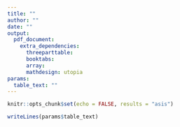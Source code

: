 ```yaml
---
title: ""
author: ""
date: ""
output: 
  pdf_document: 
    extra_dependencies: 
      threeparttable:
      booktabs:
      array:
      mathdesign: utopia
params: 
  table_text: ""
---
```


```r
knitr::opts_chunk$set(echo = FALSE, results = "asis")
```

```r
writeLines(params$table_text)
```




